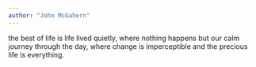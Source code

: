 ```yaml
---
author: "John McGahern"
---
```


the best of life is life lived quietly, where nothing happens but our calm journey through the day, where change is imperceptible and the precious life is everything.

